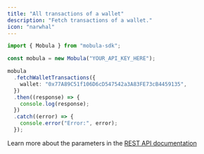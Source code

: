 ```yaml
---
title: "All transactions of a wallet"
description: "Fetch transactions of a wallet."
icon: "narwhal"
---
```


```typescript
import { Mobula } from "mobula-sdk";

const mobula = new Mobula("YOUR_API_KEY_HERE");

mobula
  .fetchWalletTransactions({
    wallet: "0x77A89C51f106D6cD547542a3A83FE73cB4459135",
  })
  .then((response) => {
    console.log(response);
  })
  .catch((error) => {
    console.error("Error:", error);
  });
```

Learn more about the parameters in the [REST API documentation](/api-reference/endpoint/wallet-transactions)
